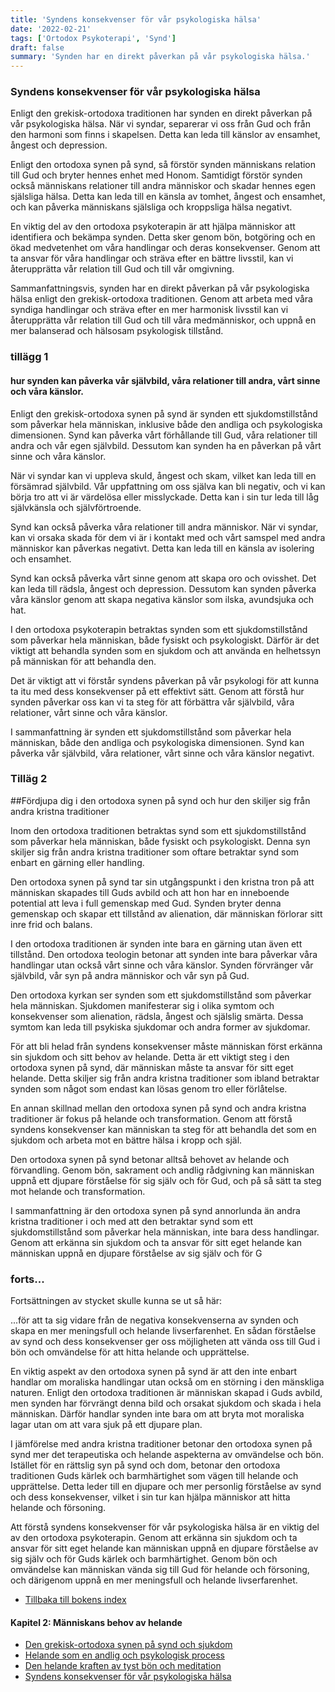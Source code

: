 ```yaml
---
title: 'Syndens konsekvenser för vår psykologiska hälsa'
date: '2022-02-21'
tags: ['Ortodox Psykoterapi', 'Synd']
draft: false
summary: 'Synden har en direkt påverkan på vår psykologiska hälsa.'
---
```


### Syndens konsekvenser för vår psykologiska hälsa

Enligt den grekisk-ortodoxa traditionen har synden en direkt påverkan på vår psykologiska hälsa. När vi syndar, separerar vi oss från Gud och från den harmoni som finns i skapelsen. Detta kan leda till känslor av ensamhet, ångest och depression.

Enligt den ortodoxa synen på synd, så förstör synden människans relation till Gud och bryter hennes enhet med Honom. Samtidigt förstör synden också människans relationer till andra människor och skadar hennes egen själsliga hälsa. Detta kan leda till en känsla av tomhet, ångest och ensamhet, och kan påverka människans själsliga och kroppsliga hälsa negativt.

En viktig del av den ortodoxa psykoterapin är att hjälpa människor att identifiera och bekämpa synden. Detta sker genom bön, botgöring och en ökad medvetenhet om våra handlingar och deras konsekvenser. Genom att ta ansvar för våra handlingar och sträva efter en bättre livsstil, kan vi återupprätta vår relation till Gud och till vår omgivning.

Sammanfattningsvis, synden har en direkt påverkan på vår psykologiska hälsa enligt den grekisk-ortodoxa traditionen. Genom att arbeta med våra syndiga handlingar och sträva efter en mer harmonisk livsstil kan vi återupprätta vår relation till Gud och till våra medmänniskor, och uppnå en mer balanserad och hälsosam psykologisk tillstånd.

### tillägg 1

#### hur synden kan påverka vår självbild, våra relationer till andra, vårt sinne och våra känslor.

Enligt den grekisk-ortodoxa synen på synd är synden ett sjukdomstillstånd som påverkar hela människan, inklusive både den andliga och psykologiska dimensionen. Synd kan påverka vårt förhållande till Gud, våra relationer till andra och vår egen självbild. Dessutom kan synden ha en påverkan på vårt sinne och våra känslor.

När vi syndar kan vi uppleva skuld, ångest och skam, vilket kan leda till en försämrad självbild. Vår uppfattning om oss själva kan bli negativ, och vi kan börja tro att vi är värdelösa eller misslyckade. Detta kan i sin tur leda till låg självkänsla och självförtroende.

Synd kan också påverka våra relationer till andra människor. När vi syndar, kan vi orsaka skada för dem vi är i kontakt med och vårt samspel med andra människor kan påverkas negativt. Detta kan leda till en känsla av isolering och ensamhet.

Synd kan också påverka vårt sinne genom att skapa oro och ovisshet. Det kan leda till rädsla, ångest och depression. Dessutom kan synden påverka våra känslor genom att skapa negativa känslor som ilska, avundsjuka och hat.

I den ortodoxa psykoterapin betraktas synden som ett sjukdomstillstånd som påverkar hela människan, både fysiskt och psykologiskt. Därför är det viktigt att behandla synden som en sjukdom och att använda en helhetssyn på människan för att behandla den.

Det är viktigt att vi förstår syndens påverkan på vår psykologi för att kunna ta itu med dess konsekvenser på ett effektivt sätt. Genom att förstå hur synden påverkar oss kan vi ta steg för att förbättra vår självbild, våra relationer, vårt sinne och våra känslor.

I sammanfattning är synden ett sjukdomstillstånd som påverkar hela människan, både den andliga och psykologiska dimensionen. Synd kan påverka vår självbild, våra relationer, vårt sinne och våra känslor negativt.

### Tilläg 2

##Fördjupa dig i den ortodoxa synen på synd och hur den skiljer sig från andra kristna traditioner

Inom den ortodoxa traditionen betraktas synd som ett sjukdomstillstånd som påverkar hela människan, både fysiskt och psykologiskt. Denna syn skiljer sig från andra kristna traditioner som oftare betraktar synd som enbart en gärning eller handling.

Den ortodoxa synen på synd tar sin utgångspunkt i den kristna tron på att människan skapades till Guds avbild och att hon har en inneboende potential att leva i full gemenskap med Gud. Synden bryter denna gemenskap och skapar ett tillstånd av alienation, där människan förlorar sitt inre frid och balans.

I den ortodoxa traditionen är synden inte bara en gärning utan även ett tillstånd. Den ortodoxa teologin betonar att synden inte bara påverkar våra handlingar utan också vårt sinne och våra känslor. Synden förvränger vår självbild, vår syn på andra människor och vår syn på Gud.

Den ortodoxa kyrkan ser synden som ett sjukdomstillstånd som påverkar hela människan. Sjukdomen manifesterar sig i olika symtom och konsekvenser som alienation, rädsla, ångest och själslig smärta. Dessa symtom kan leda till psykiska sjukdomar och andra former av sjukdomar.

För att bli helad från syndens konsekvenser måste människan först erkänna sin sjukdom och sitt behov av helande. Detta är ett viktigt steg i den ortodoxa synen på synd, där människan måste ta ansvar för sitt eget helande. Detta skiljer sig från andra kristna traditioner som ibland betraktar synden som något som endast kan lösas genom tro eller förlåtelse.

En annan skillnad mellan den ortodoxa synen på synd och andra kristna traditioner är fokus på helande och transformation. Genom att förstå syndens konsekvenser kan människan ta steg för att behandla det som en sjukdom och arbeta mot en bättre hälsa i kropp och själ.

Den ortodoxa synen på synd betonar alltså behovet av helande och förvandling. Genom bön, sakrament och andlig rådgivning kan människan uppnå ett djupare förståelse för sig själv och för Gud, och på så sätt ta steg mot helande och transformation.

I sammanfattning är den ortodoxa synen på synd annorlunda än andra kristna traditioner i och med att den betraktar synd som ett sjukdomstillstånd som påverkar hela människan, inte bara dess handlingar. Genom att erkänna sin sjukdom och ta ansvar för sitt eget helande kan människan uppnå en djupare förståelse av sig själv och för G

### forts...

Fortsättningen av stycket skulle kunna se ut så här:

...för att ta sig vidare från de negativa konsekvenserna av synden och skapa en mer meningsfull och helande livserfarenhet. En sådan förståelse av synd och dess konsekvenser ger oss möjligheten att vända oss till Gud i bön och omvändelse för att hitta helande och upprättelse.

En viktig aspekt av den ortodoxa synen på synd är att den inte enbart handlar om moraliska handlingar utan också om en störning i den mänskliga naturen. Enligt den ortodoxa traditionen är människan skapad i Guds avbild, men synden har förvrängt denna bild och orsakat sjukdom och skada i hela människan. Därför handlar synden inte bara om att bryta mot moraliska lagar utan om att vara sjuk på ett djupare plan.

I jämförelse med andra kristna traditioner betonar den ortodoxa synen på synd mer det terapeutiska och helande aspekterna av omvändelse och bön. Istället för en rättslig syn på synd och dom, betonar den ortodoxa traditionen Guds kärlek och barmhärtighet som vägen till helande och upprättelse. Detta leder till en djupare och mer personlig förståelse av synd och dess konsekvenser, vilket i sin tur kan hjälpa människor att hitta helande och försoning.

Att förstå syndens konsekvenser för vår psykologiska hälsa är en viktig del av den ortodoxa psykoterapin. Genom att erkänna sin sjukdom och ta ansvar för sitt eget helande kan människan uppnå en djupare förståelse av sig själv och för Guds kärlek och barmhärtighet. Genom bön och omvändelse kan människan vända sig till Gud för helande och försoning, och därigenom uppnå en mer meningsfull och helande livserfarenhet.

- [Tillbaka till bokens index](/blog/ortodox-psykoterapi/ortodox-psykoterapi-innehall)

#### Kapitel 2: Människans behov av helande

- [Den grekisk-ortodoxa synen på synd och sjukdom](/blog/ortodox-psykoterapi/den-grekisk-ortodoxa-synen-pa-synd-och-sjukdom)
- [Helande som en andlig och psykologisk process](/blog/ortodox-psykoterapi/helande-andlig-psykologisk-process)
- [Den helande kraften av tyst bön och meditation](/blog/ortodox-psykoterapi/den-helande-kraften-av-tyst-bon-och-meditation)
- [Syndens konsekvenser för vår psykologiska hälsa](/blog/ortodox-psykoterapi/syndens-konsekvenser-for-vara-psykologiska-halsa)
